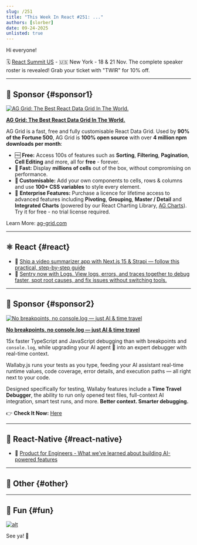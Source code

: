 ```yaml
---
slug: /251
title: "This Week In React #251: ..."
authors: [slorber]
date: 09-24-2025
unlisted: true
---
```


Hi everyone!

<Todo />

🗓️ [React Summit US](https://reactsummit.us/?utm_source=Newsletter&utm_medium=ThisWeekinReact) - 🇺🇸 New York - 18 & 21 Nov. The complete speaker roster is revealed! Grab your ticket with "TWIR" for 10% off.

<!-- truncate -->


<Support />

---

## 💸 Sponsor {#sponsor1}

[![AG Grid: The Best React Data Grid In The World.](/emails/issues/251/aggrid.jpg)](https://www.ag-grid.com/react-table?utm_source=thisweekinreact&utm_medium=newsletter&utm_campaign=2025-email-5)

**[AG Grid: The Best React Data Grid In The World.](https://www.ag-grid.com/react-table?utm_source=thisweekinreact&utm_medium=newsletter&utm_campaign=2025-email-5)**

AG Grid is a fast, free and fully customisable React Data Grid. Used by **90% of the Fortune 500**, AG Grid is **100% open source** with over **4 million npm downloads per month**:

*   🆓 **Free:** Access 100s of features such as **Sorting**, **Filtering**, **Pagination**, **Cell Editing** and more, all for **free** - forever.
*   **🚀 Fast:** Display **millions of cells** out of the box, without compromising on performance.
*   **🎨 Customisable:** Add your own components to cells, rows & columns and use **100+ CSS variables** to style every element.
*   🏢 **Enterprise Features:** Purchase a licence for lifetime access to advanced features including **Pivoting**, **Grouping**, **Master / Detail** and **Integrated Charts** (powered by our React Charting Library, [AG Charts](https://www.ag-grid.com/charts?utm_source=thisweekinreact&utm_medium=newsletter&utm_campaign=2025-email-5)). Try it for free - no trial license required.

Learn More: [ag-grid.com](https://www.ag-grid.com/react-table?utm_source=thisweekinreact&utm_medium=newsletter&utm_campaign=2025-email-5)

---

## ⚛️ React {#react}

<Todo />

- 💸 [Ship a video summarizer app with Next.js 15 & Strapi — follow this practical, step-by-step guide](https://strapi.io/blog/epic-next-js-15-tutorial-part-1-learn-next-js-by-building-a-real-life-project?utm_campaign=19282052-Newsletter%20Sponsorships&utm_source=React&utm_medium=2nd%20sponsor&utm_term=Epic-NextJS-tutorial)
- 💸 [Sentry now with Logs. View logs, errors, and traces together to debug faster, spot root causes, and fix issues without switching tools.](https://sentry.io/product/logs/?utm_source=thisweekinreact&utm_medium=paid-community&utm_campaign=logs-fy26q3-logslaunch&utm_content=react-link-logs-ga-launch-trysentry)

<SubscribeFormEmbed placement="middle" />

---

## 💸 Sponsor {#sponsor2}

[![No breakpoints, no console.log — just AI & time travel](/emails/issues/251/wallaby.jpg)](https://wallabyjs.com/?referrer=ThisWeekInReactSep25)

**[No breakpoints, no console.log — just AI & time travel](https://wallabyjs.com/?referrer=ThisWeekInReactSep25)**

15x faster TypeScript and JavaScript debugging than with breakpoints and `console.log`, while upgrading your AI agent 🤖 into an expert debugger with real-time context.  
  
Wallaby.js runs your tests as you type, feeding your AI assistant real-time runtime values, code coverage, error details, and execution paths — all right next to your code.  
  
Designed specifically for testing, Wallaby features include a **Time Travel Debugger**, the ability to run only opened test files, full-context AI integration, smart test runs, and more. **Better context. Smarter debugging.**  
  
👉 **Check It Now:** [Here](https://wallabyjs.com/?referrer=ThisWeekInReactSep25)

---

## 📱 React-Native {#react-native}

<Todo />

- 💸 [Product for Engineers - What we’ve learned about building AI-powered features](https://go.posthog.com/twir-sept24)

---

## 🔀 Other {#other}

<Todo />

---

## 🤭 Fun {#fun}

<Todo />

[![alt](/emails/issues/215/meme.jpg)](https://twitter.com/TODOTODOTODOTODOTODOTODOTODOTODOTODOTODO)

See ya! 👋
